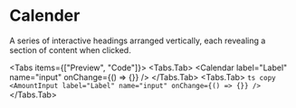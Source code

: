 # Calender

A series of interactive headings arranged vertically, each revealing a section of content when clicked.


<Tabs items={["Preview", "Code"]}>
  <Tabs.Tab>
      <Calendar
        label="Label"
        name="input"
        onChange={() => {}}
    />
  </Tabs.Tab>
  <Tabs.Tab>
    ```ts copy
        <AmountInput
            label="Label"
            name="input"
            onChange={() => {}}
        />
    ```
  </Tabs.Tab>
</Tabs>

